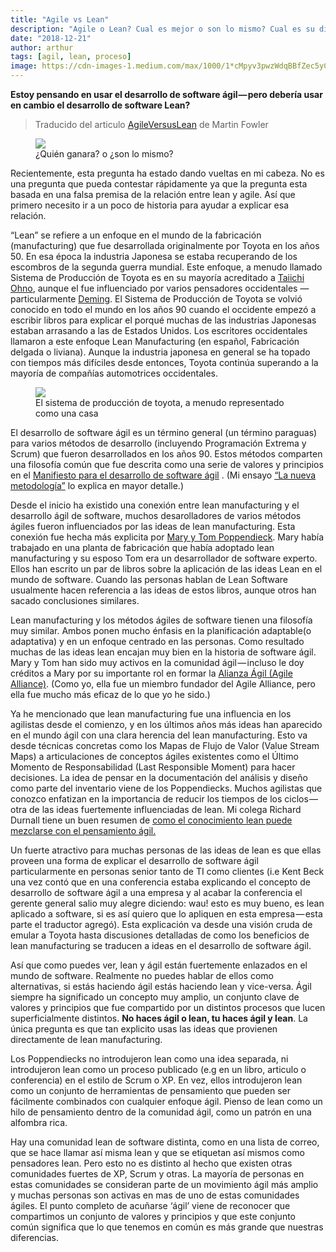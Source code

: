 ```yaml
---
title: "Agile vs Lean"
description: "Agile o Lean? Cual es mejor o son lo mismo? Cual es su diferencia?Qué debería usar?"
date: "2018-12-21"
author: arthur
tags: [agil, lean, proceso]
image: https://cdn-images-1.medium.com/max/1000/1*cMpyv3pwzWdqBBfZec5yCQ.png
---
```


**Estoy pensando en usar el desarrollo de software ágil — pero debería usar en cambio el desarrollo de software Lean?**

> Traducido del articulo [AgileVersusLean](https://martinfowler.com/bliki/AgileVersusLean.html) de Martin Fowler

<figure>
  <img src="https://cdn-images-1.medium.com/max/1000/1*cMpyv3pwzWdqBBfZec5yCQ.png" />
  <figcaption>¿Quién ganara? o ¿son lo mismo?</figcaption>
</figure>

Recientemente, esta pregunta ha estado dando vueltas en mi cabeza. No es una pregunta que pueda contestar rápidamente ya que la pregunta esta basada en una falsa premisa de la relación entre lean y agile. Así que primero necesito ir a un poco de historia para ayudar a explicar esa relación.

“Lean” se refiere a un enfoque en el mundo de la fabricación (manufacturing) que fue desarrollada originalmente por Toyota en los años 50\. En esa época la industria Japonesa se estaba recuperando de los escombros de la segunda guerra mundial. Este enfoque, a menudo llamado Sistema de Producción de Toyota es en su mayoría acreditado a [Taiichi Ohno](http://en.wikipedia.org/wiki/Taiichi_Ohno), aunque el fue influenciado por varios pensadores occidentales — particularmente [Deming](http://en.wikipedia.org/wiki/W._Edwards_Deming). El Sistema de Producción de Toyota se volvió conocido en todo el mundo en los años 90 cuando el occidente empezó a escribir libros para explicar el porqué muchas de las industrias Japonesas estaban arrasando a las de Estados Unidos. Los escritores occidentales llamaron a este enfoque Lean Manufacturing (en español, Fabricación delgada o liviana). Aunque la industria japonesa en general se ha topado con tiempos más difíciles desde entonces, Toyota continúa superando a la mayoría de compañías automotrices occidentales.

<figure>
  <img src="https://www.lean.org/lexicon_images/353.gif" />
  <figcaption>
    El sistema de producción de toyota, a menudo representado como una casa
  </figcaption>
</figure>

El desarrollo de software ágil es un término general (un término paraguas) para varios métodos de desarrollo (incluyendo Programación Extrema y Scrum) que fueron desarrollados en los años 90\. Estos métodos comparten una filosofía común que fue descrita como una serie de valores y principios en el [Manifiesto para el desarrollo de software ágil](http://agilemanifesto.org/) . (Mi ensayo [“La nueva metodología”](https://martinfowler.com/articles/newMethodology.html) lo explica en mayor detalle.)

Desde el inicio ha existido una conexión entre lean manufacturing y el desarrollo ágil de software, muchos desarolladores de varios métodos ágiles fueron influenciados por las ideas de lean manufacturing. Esta conexión fue hecha más explicita por [Mary y Tom Poppendieck](http://www.poppendieck.com/). Mary había trabajado en una planta de fabricación que había adoptado lean manufacturing y su esposo Tom era un desarrollador de software experto. Ellos han escrito un par de libros sobre la aplicación de las ideas Lean en el mundo de software. Cuando las personas hablan de Lean Software usualmente hacen referencia a las ideas de estos libros, aunque otros han sacado conclusiones similares.

Lean manufacturing y los métodos ágiles de software tienen una filosofía muy similar. Ambos ponen mucho énfasis en la planificación adaptable(o adaptativa) y en un enfoque centrado en las personas. Como resultado muchas de las ideas lean encajan muy bien en la historia de software ágil. Mary y Tom han sido muy activos en la comunidad ágil — incluso le doy créditos a Mary por su importante rol en formar la [Alianza Ágil (Agile Alliance)](http://www.agilealliance.org/). (Como yo, ella fue un miembro fundador del Agile Alliance, pero ella fue mucho más eficaz de lo que yo he sido.)

Ya he mencionado que lean manufacturing fue una influencia en los agilistas desde el comienzo, y en los últimos años más ideas han aparecido en el mundo ágil con una clara herencia del lean manufacturing. Esto va desde técnicas concretas como los Mapas de Flujo de Valor (Value Stream Maps) a articulaciones de conceptos ágiles existentes como el Último Momento de Responsabilidad (Last Responsible Moment) para hacer decisiones. La idea de pensar en la documentación del análisis y diseño como parte del inventario viene de los Poppendiecks. Muchos agilistas que conozco enfatizan en la importancia de reducir los tiempos de los ciclos — otra de las ideas fuertemente influenciadas de lean. Mi colega Richard Durnall tiene un buen resumen de [como el conocimiento lean puede mezclarse con el pensamiento ágil.](http://www.richarddurnall.com/?p=44#more-44)

Un fuerte atractivo para muchas personas de las ideas de lean es que ellas proveen una forma de explicar el desarrollo de software ágil particularmente en personas senior tanto de TI como clientes (i.e Kent Beck una vez contó que en una conferencia estaba explicando el concepto de desarrollo de software ágil a una empresa y al acabar la conferencia el gerente general salio muy alegre diciendo: wau! esto es muy bueno, es lean aplicado a software, si es así quiero que lo apliquen en esta empresa — esta parte el traductor agregó). Esta explicación va desde una visión cruda de emular a Toyota hasta discusiones detalladas de como los beneficios de lean manufacturing se traducen a ideas en el desarrollo de software ágil.

Así que como puedes ver, lean y ágil están fuertemente enlazados en el mundo de software. Realmente no puedes hablar de ellos como alternativas, si estás haciendo ágil estás haciendo lean y vice-versa. Ágil siempre ha significado un concepto muy amplio, un conjunto clave de valores y principios que fue compartido por un distintos procesos que lucen superficialmente distintos. **No haces ágil o lean, tu haces ágil y lean**. La única pregunta es que tan explicito usas las ideas que provienen directamente de lean manufacturing.

Los Poppendiecks no introdujeron lean como una idea separada, ni introdujeron lean como un proceso publicado (e.g en un libro, articulo o conferencia) en el estilo de Scrum o XP. En vez, ellos introdujeron lean como un conjunto de herramientas de pensamiento que pueden ser fácilmente combinados con cualquier enfoque ágil. Pienso de lean como un hilo de pensamiento dentro de la comunidad ágil, como un patrón en una alfombra rica.

Hay una comunidad lean de software distinta, como en una lista de correo, que se hace llamar así misma lean y que se etiquetan así mismos como pensadores lean. Pero esto no es distinto al hecho que existen otras comunidades fuertes de XP, Scrum y otras. La mayoría de personas en estas comunidades se consideran parte de un movimiento ágil más amplio y muchas personas son activas en mas de uno de estas comunidades ágiles. El punto completo de acuñarse ‘ágil’ viene de reconocer que compartimos un conjunto de valores y principios y que este conjunto común significa que lo que tenemos en común es más grande que nuestras diferencias.

